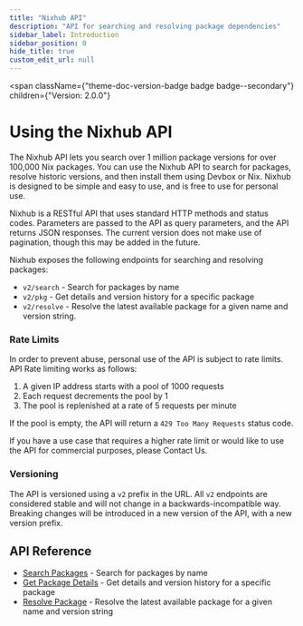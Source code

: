 ```yaml
---
title: "Nixhub API"
description: "API for searching and resolving package dependencies"
sidebar_label: Introduction
sidebar_position: 0
hide_title: true
custom_edit_url: null
---
```



<span
  className={"theme-doc-version-badge badge badge--secondary"}
  children={"Version: 2.0.0"}
>
</span>

# Using the Nixhub API

The Nixhub API lets you search over 1 million package versions for over 100,000 Nix packages. You can use the Nixhub API to search for packages, resolve historic versions, and then install them using Devbox or Nix. Nixhub is designed to be simple and easy to use, and is free to use for personal use. 

Nixhub is a RESTful API that uses standard HTTP methods and status codes. Parameters are passed to the API as query parameters, and the API returns JSON responses. The current version does not make use of pagination, though this may be added in the future.

Nixhub exposes the following endpoints for searching and resolving packages:

- `v2/search` - Search for packages by name
- `v2/pkg` - Get details and version history for a specific package
- `v2/resolve` - Resolve the latest available package for a given name and version string. 


### Rate Limits

In order to prevent abuse, personal use of the API is subject to rate limits. API Rate limiting works as follows: 

1. A given IP address starts with a pool of 1000 requests
2. Each request decrements the pool by 1
3. The pool is replenished at a rate of 5 requests per minute

If the pool is empty, the API will return a `429 Too Many Requests` status code.

If you have a use case that requires a higher rate limit or would like to use the API for commercial purposes, please Contact Us. 

### Versioning

The API is versioned using a `v2` prefix in the URL. All `v2` endpoints are considered stable and will not change in a backwards-incompatible way. Breaking changes will be introduced in a new version of the API, with a new version prefix. 

## API Reference

* [Search Packages](./search-packages.api.mdx) - Search for packages by name
* [Get Package Details](./get-a-package.api.mdx) - Get details and version history for a specific package
* [Resolve Package](./resolve-package.api.mdx) - Resolve the latest available package for a given name and version string


      